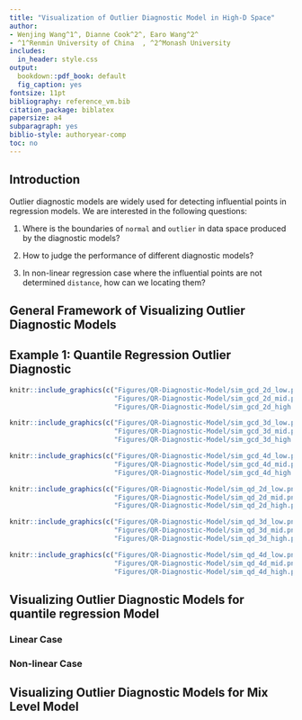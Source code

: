 ```yaml
---
title: "Visualization of Outlier Diagnostic Model in High-D Space"
author:
- Wenjing Wang^1^, Dianne Cook^2^, Earo Wang^2^
- ^1^Renmin University of China  , ^2^Monash University
includes:
  in_header: style.css
output:
  bookdown::pdf_book: default
  fig_caption: yes
fontsize: 11pt
bibliography: reference_vm.bib
citation_package: biblatex
papersize: a4
subparagraph: yes
biblio-style: authoryear-comp
toc: no
---
```


## Introduction

Outlier diagnostic models are widely used for detecting influential points in regression models. We are interested in the following questions:

(1) Where is the boundaries of `normal` and `outlier` in data space produced by the diagnostic models?

(2) How to judge the performance of different diagnostic models?

(3) In non-linear regression case where the influential points are not determined `distance`, how can we locating them?

## General Framework of Visualizing Outlier Diagnostic Models

## Example 1: Quantile Regression Outlier Diagnostic

```r

knitr::include_graphics(c("Figures/QR-Diagnostic-Model/sim_gcd_2d_low.png",
                          "Figures/QR-Diagnostic-Model/sim_gcd_2d_mid.png",
                          "Figures/QR-Diagnostic-Model/sim_gcd_2d_high.png"))
```

```r

knitr::include_graphics(c("Figures/QR-Diagnostic-Model/sim_gcd_3d_low.png",
                          "Figures/QR-Diagnostic-Model/sim_gcd_3d_mid.png",
                          "Figures/QR-Diagnostic-Model/sim_gcd_3d_high.png"))
```

```r

knitr::include_graphics(c("Figures/QR-Diagnostic-Model/sim_gcd_4d_low.png",
                          "Figures/QR-Diagnostic-Model/sim_gcd_4d_mid.png",
                          "Figures/QR-Diagnostic-Model/sim_gcd_4d_high.png"))
```

```r

knitr::include_graphics(c("Figures/QR-Diagnostic-Model/sim_qd_2d_low.png",
                          "Figures/QR-Diagnostic-Model/sim_qd_2d_mid.png",
                          "Figures/QR-Diagnostic-Model/sim_qd_2d_high.png"))
```


```r

knitr::include_graphics(c("Figures/QR-Diagnostic-Model/sim_qd_3d_low.png",
                          "Figures/QR-Diagnostic-Model/sim_qd_3d_mid.png",
                          "Figures/QR-Diagnostic-Model/sim_qd_3d_high.png"))
```


```r

knitr::include_graphics(c("Figures/QR-Diagnostic-Model/sim_qd_4d_low.png",
                          "Figures/QR-Diagnostic-Model/sim_qd_4d_mid.png",
                          "Figures/QR-Diagnostic-Model/sim_qd_4d_high.png"))
```


## Visualizing Outlier Diagnostic Models for quantile regression Model

### Linear Case

### Non-linear Case

## Visualizing Outlier Diagnostic Models for Mix Level Model

